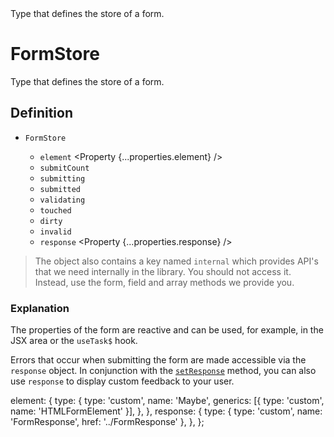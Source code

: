 
<Title>FormStore</Title>
<Description>Type that defines the store of a form.</Description>

# FormStore

Type that defines the store of a form.

## Definition

- `FormStore` <Property type="object" />
  - `element` <Property {...properties.element} />
  - `submitCount` <Property type="number" />
  - `submitting` <Property type="boolean" />
  - `submitted` <Property type="boolean" />
  - `validating` <Property type="boolean" />
  - `touched` <Property type="boolean" />
  - `dirty` <Property type="boolean" />
  - `invalid` <Property type="boolean" />
  - `response` <Property {...properties.response} />

> The object also contains a key named `internal` which provides API's that we need internally in the library. You should not access it. Instead, use the form, field and array methods we provide you.

### Explanation

The properties of the form are reactive and can be used, for example, in the JSX area or the `useTask$` hook.

Errors that occur when submitting the form are made accessible via the `response` object. In conjunction with the <A href="../setResponse">`setResponse`</A> method, you can also use `response` to display custom feedback to your user.

  element: {
    type: {
      type: 'custom',
      name: 'Maybe',
      generics: [{ type: 'custom', name: 'HTMLFormElement' }],
    },
  },
  response: {
    type: { type: 'custom', name: 'FormResponse', href: '../FormResponse' },
  },
};

